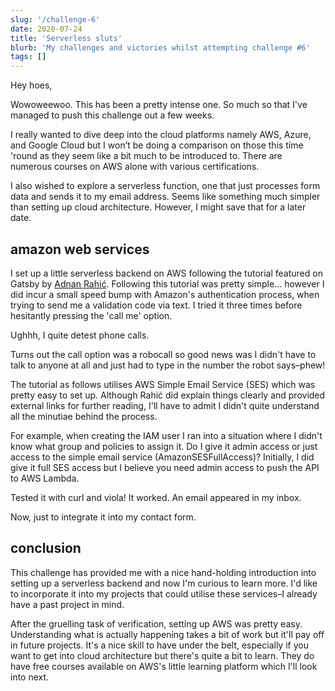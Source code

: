 ```yaml
---
slug: '/challenge-6'
date: 2020-07-24
title: 'Serverless sluts'
blurb: 'My challenges and victories whilst attempting challenge #6'
tags: []
---
```


Hey hoes,

Wowoweewoo. This has been a pretty intense one. So much so that I've managed to push this challenge out a few weeks.

I really wanted to dive deep into the cloud platforms namely AWS, Azure, and Google Cloud but I won’t be doing a comparison on those this time 'round as they seem like a bit much to be introduced to. There are numerous courses on AWS alone with various certifications.

I also wished to explore a serverless function, one that just processes form data and sends it to my email address. Seems like something much simpler than setting up cloud architecture. However, I might save that for a later date.

## amazon web services

I set up a little serverless backend on AWS following the tutorial featured on Gatsby by [Adnan Rahić](https://dev.to/adnanrahic/building-a-serverless-contact-form-with-aws-lambda-and-aws-ses-4jm0). Following this tutorial was pretty simple... however I did incur a small speed bump with Amazon's authentication process, when trying to send me a validation code via text. I tried it three times before hesitantly pressing the 'call me' option.

Ughhh, I quite detest phone calls.

Turns out the call option was a robocall so good news was I didn't have to talk to anyone at all and just had to type in the number the robot says–phew!

The tutorial as follows utilises AWS Simple Email Service (SES) which was pretty easy to set up. Although Rahić did explain things clearly and provided external links for further reading, I'll have to admit I didn't quite understand all the minutiae behind the process.

For example, when creating the IAM user I ran into a situation where I didn't know what group and policies to assign it. Do I give it admin access or just access to the simple email service (AmazonSESFullAccess)? Initially, I did give it full SES access but I believe you need admin access to push the API to AWS Lambda.

Tested it with <span className="code">curl</span> and viola! It worked. An email appeared in my inbox.

Now, just to integrate it into my contact form.

## conclusion

This challenge has provided me with a nice hand-holding introduction into setting up a serverless backend and now I'm curious to learn more. I'd like to incorporate it into my projects that could utilise these services–I already have a past project in mind.

After the gruelling task of verification, setting up AWS was pretty easy. Understanding what is actually happening takes a bit of work but it'll pay off in future projects. It's a nice skill to have under the belt, especially if you want to get into cloud architecture but there's quite a bit to learn. They do have free courses available on AWS's little learning platform which I'll look into next.
